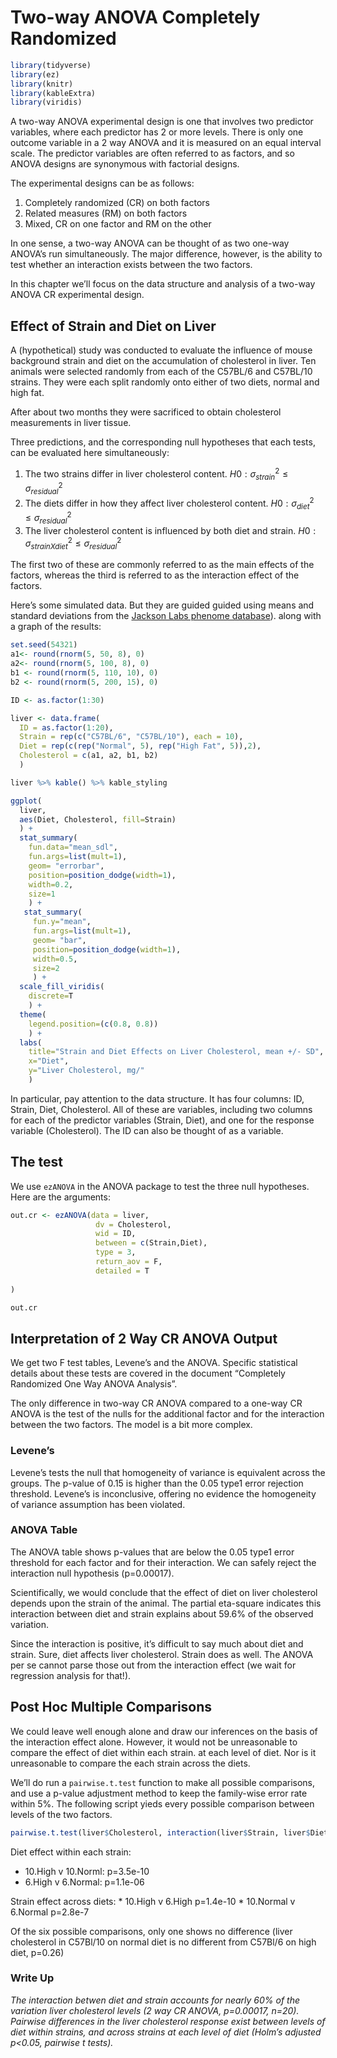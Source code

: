# Two-way ANOVA Completely Randomized {#twowayCR}

```r

library(tidyverse)
library(ez)
library(knitr)
library(kableExtra)
library(viridis)
```

A two-way ANOVA experimental design is one that involves two predictor variables, where each predictor has 2 or more levels. There is only one outcome variable in a 2 way ANOVA and it is measured on an equal interval scale. The predictor variables are often referred to as factors, and so ANOVA designs are synonymous with factorial designs. 

The experimental designs can be as follows:

1) Completely randomized (CR) on both factors
2) Related measures (RM) on both factors
3) Mixed, CR on one factor and RM on the other

In one sense, a two-way ANOVA can be thought of as two one-way ANOVA's run simultaneously. The major difference, however, is the ability to test whether an interaction exists between the two factors.

In this chapter we'll focus on the data structure and analysis of a two-way ANOVA CR experimental design.

## Effect of Strain and Diet on Liver

A (hypothetical) study was conducted to evaluate the influence of mouse background strain and diet on the accumulation of cholesterol in liver. Ten animals were selected randomly from each of the C57BL/6 and C57BL/10 strains. They were each split randomly onto either of two diets, normal and high fat.

After about two months they were sacrificed to obtain cholesterol measurements in liver tissue.

Three predictions, and the corresponding null hypotheses that each tests, can be evaluated here simultaneously:

1) The two strains differ in liver cholesterol content. $H0:\sigma^2_{strain}\le\sigma^2_{residual}$
2) The diets differ in how they affect liver cholesterol content. $H0:\sigma^2_{diet}\le\sigma^2_{residual}$
3) The liver cholesterol content is influenced by both diet and strain. $H0:\sigma^2_{strainXdiet}\le\sigma^2_{residual}$

The first two of these are commonly referred to as the main effects of the factors, whereas the third is referred to as the interaction effect of the factors.

Here's some simulated data. But they are guided guided using means and standard deviations from the [Jackson Labs phenome database](https://phenome.jax.org/search?searchterm=cholesterol)). along with a graph of the results:

```r
set.seed(54321)
a1<- round(rnorm(5, 50, 8), 0)
a2<- round(rnorm(5, 100, 8), 0)
b1 <- round(rnorm(5, 110, 10), 0)
b2 <- round(rnorm(5, 200, 15), 0)

ID <- as.factor(1:30)

liver <- data.frame(
  ID = as.factor(1:20),
  Strain = rep(c("C57BL/6", "C57BL/10"), each = 10),
  Diet = rep(c(rep("Normal", 5), rep("High Fat", 5)),2),
  Cholesterol = c(a1, a2, b1, b2)
  )

liver %>% kable() %>% kable_styling

```


```r
ggplot(
  liver, 
  aes(Diet, Cholesterol, fill=Strain)
  ) +
  stat_summary(
    fun.data="mean_sdl", 
    fun.args=list(mult=1), 
    geom= "errorbar", 
    position=position_dodge(width=1), 
    width=0.2, 
    size=1
    ) +
   stat_summary(
     fun.y="mean", 
     fun.args=list(mult=1), 
     geom= "bar", 
     position=position_dodge(width=1), 
     width=0.5, 
     size=2
     ) +
  scale_fill_viridis(
    discrete=T
    ) +
  theme(
    legend.position=(c(0.8, 0.8))
    ) +
  labs(
    title="Strain and Diet Effects on Liver Cholesterol, mean +/- SD", 
    x="Diet", 
    y="Liver Cholesterol, mg/"
    )
```

In particular, pay attention to the data structure. It has four columns: ID, Strain, Diet, Cholesterol. All of these are variables, including two columns for each of the predictor variables (Strain, Diet), and one for the response variable (Cholesterol). The ID can also be thought of as a variable. 

## The test

We use `ezANOVA` in the ANOVA package to test the three null hypotheses. Here are the arguments:

```r
out.cr <- ezANOVA(data = liver,
                   dv = Cholesterol,
                   wid = ID,
                   between = c(Strain,Diet),
                   type = 3,
                   return_aov = F,
                   detailed = T
  
)

out.cr
```

## Interpretation of 2 Way CR ANOVA Output

We get two F test tables, Levene's and the ANOVA. Specific statistical details about these tests are covered in the document "Completely Randomized One Way ANOVA Analysis". 

The only difference in two-way CR ANOVA compared to a one-way CR ANOVA is the test of the nulls for the additional factor and for the interaction between the two factors. The model is a bit more complex.

### Levene's

Levene's tests the null that homogeneity of variance is equivalent across the groups. The p-value of 0.15 is higher than the 0.05 type1 error rejection threshold. Levene's is inconclusive, offering no evidence the homogeneity of variance assumption has been violated.

### ANOVA Table

The ANOVA table shows p-values that are below the 0.05 type1 error threshold for each factor and for their interaction. We can safely reject the interaction null hypothesis (p=0.00017). 

Scientifically, we would conclude that the effect of diet on liver cholesterol depends upon the strain of the animal. The partial eta-square indicates this interaction between diet and strain explains about 59.6% of the observed variation.

Since the interaction is positive, it's difficult to say much about diet and strain. Sure, diet affects liver cholesterol. Strain does as well. The ANOVA per se cannot parse those out from the interaction effect (we wait for regression analysis for that!).

## Post Hoc Multiple Comparisons

We could leave well enough alone and draw our inferences on the basis of the interaction effect alone. However, it would not be unreasonable to compare the effect of diet within each strain. at each level of diet. Nor is it unreasonable to compare the each strain across the diets. 

We'll do run a `pairwise.t.test` function to make all possible comparisons, and use a p-value adjustment method to keep the family-wise error rate within 5%. The following script yieds every possible comparison between levels of the two factors.

```r
pairwise.t.test(liver$Cholesterol, interaction(liver$Strain, liver$Diet), paired=F, p.adj = "holm")
```

Diet effect within each strain:

* 10.High v 10.Norml: p=3.5e-10
* 6.High v 6.Normal: p=1.1e-06

Strain effect across diets:
* 10.High v 6.High p=1.4e-10
* 10.Normal v 6.Normal p=2.8e-7

Of the six possible comparisons, only one shows no difference (liver cholesterol in C57Bl/10 on normal diet is no different from C57Bl/6 on high diet, p=0.26)

### Write Up

*The interaction betwen diet and strain accounts for nearly 60% of the variation liver cholesterol levels (2 way CR ANOVA, p=0.00017, n=20). Pairwise differences in the liver cholesterol response exist between levels of diet within strains, and across strains at each level of diet (Holm's adjusted p<0.05, pairwise t tests).*


